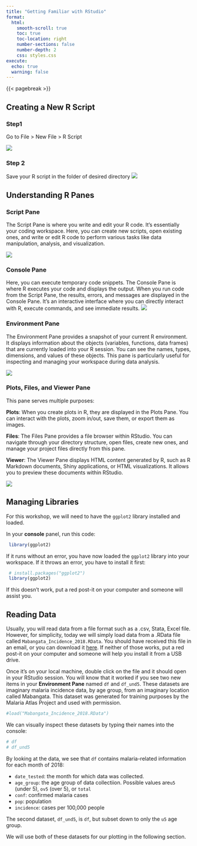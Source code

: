 ---
title: "Getting Familiar with RStudio"
format:
  html:
    smooth-scroll: true
    toc: true
    toc-location: right
    number-sections: false
    number-depth: 2
    css: styles.css
execute:
  echo: true
  warning: false
---

{{< pagebreak >}}

## Creating a New R Script 


::: panel-tabset
### Step1

Go to File \> New File \> R Script

![](images/pic41.jpg)

### Step 2

Save your R script in the folder of desired directory ![](images/pic42.jpg)
:::

## Understanding R Panes

::: panel-tabset
### Script Pane

The Script Pane is where you write and edit your R code. It's essentially your coding workspace. Here, you can create new scripts, open existing ones, and write or edit R code to perform various tasks like data manipulation, analysis, and visualization.

![](images/pan1.png)

### Console Pane

Here, you can execute temporary code snippets. The Console Pane is where R executes your code and displays the output. When you run code from the Script Pane, the results, errors, and messages are displayed in the Console Pane. It's an interactive interface where you can directly interact with R, execute commands, and see immediate results. ![](images/pan2.png)

### Environment Pane

The Environment Pane provides a snapshot of your current R environment. It displays information about the objects (variables, functions, data frames) that are currently loaded into your R session. You can see the names, types, dimensions, and values of these objects. This pane is particularly useful for inspecting and managing your workspace during data analysis.

![](images/pan3.png)

### Plots, Files, and Viewer Pane

This pane serves multiple purposes:

**Plots**: When you create plots in R, they are displayed in the Plots Pane. You can interact with the plots, zoom in/out, save them, or export them as images.

**Files**: The Files Pane provides a file browser within RStudio. You can navigate through your directory structure, open files, create new ones, and manage your project files directly from this pane.

**Viewer**: The Viewer Pane displays HTML content generated by R, such as R Markdown documents, Shiny applications, or HTML visualizations. It allows you to preview these documents within RStudio.

![](images/pan4.png)
:::

## Managing Libraries

For this workshop, we will need to have the `ggplot2` library installed and loaded. 

In your **console** panel, run this code:

```{r}
 library(ggplot2)
```

If it runs without an error, you have now loaded the `ggplot2` library into your workspace. If it throws an error, you have to install it first:

```{r}
 # install.packages("ggplot2")
 library(ggplot2)
```

If this doesn't work, put a red post-it on your computer and someone will assist you.

## Reading Data

Usually, you will read data from a file format such as a .csv, Stata, Excel file. However, for simplicity, today we will simply load data from a .RData file called `Mabangata_Incidence_2018.RData`. You should have received this file in an email, or you can download it [here](Mabangata_Incidence_2018.RData). If neither of those works, put a red post-it on your computer and someone will help you install it from a USB drive.

Once it's on your local machine, double click on the file and it should open in your RStudio session. You will know that it worked if you see two new items in your **Environment Pane** named `df` and `df_und5`. These datasets are imaginary malaria incidence data, by age group, from an imaginary location called Mabangata. This dataset was generated for training purposes by the Malaria Atlas Project and used with permission.


```{r}
#load("Mabangata_Incidence_2018.RData")
```

We can visually inspect these datasets by typing their names into the console:

```{r}
# df
# df_und5
```

By looking at the data, we see that `df` contains malaria-related information for each month of 2018:

- `date_tested`: the month for which data was collected.
- `age_group`: the age group of data collectiion. Possible values are`u5` (under 5), `ov5` (over 5), or `total`
- `conf`: confirmed malaria cases
- `pop`: population
- `incidence`: cases per 100,000 people

The second dataset, `df_und5`, is `df`, but subset down to only the `u5` age group.

We will use both of these datasets for our plotting in the following section.

